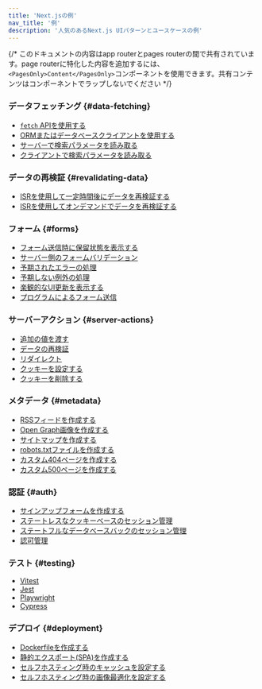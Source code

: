```yaml
---
title: 'Next.jsの例'
nav_title: '例'
description: '人気のあるNext.js UIパターンとユースケースの例'
---
```


{/* このドキュメントの内容はapp routerとpages routerの間で共有されています。page routerに特化した内容を追加するには、`<PagesOnly>Content</PagesOnly>`コンポーネントを使用できます。共有コンテンツはコンポーネントでラップしないでください */}

### データフェッチング {#data-fetching}

- [`fetch` APIを使用する](/docs/app/building-your-application/data-fetching/fetching#fetching-data-on-the-server-with-the-fetch-api)
- [ORMまたはデータベースクライアントを使用する](/docs/app/building-your-application/data-fetching/fetching#fetching-data-on-the-server-with-an-orm-or-database)
- [サーバーで検索パラメータを読み取る](/docs/app/api-reference/file-conventions/page)
- [クライアントで検索パラメータを読み取る](/docs/app/api-reference/functions/use-search-params)

### データの再検証 {#revalidating-data}

- [ISRを使用して一定時間後にデータを再検証する](/docs/app/building-your-application/data-fetching/incremental-static-regeneration#time-based-revalidation)
- [ISRを使用してオンデマンドでデータを再検証する](/docs/app/building-your-application/data-fetching/incremental-static-regeneration#on-demand-revalidation-with-revalidatepath)

### フォーム {#forms}

- [フォーム送信時に保留状態を表示する](/docs/app/building-your-application/data-fetching/server-actions-and-mutations#pending-states)
- [サーバー側のフォームバリデーション](/docs/app/building-your-application/data-fetching/server-actions-and-mutations#server-side-form-validation)
- [予期されたエラーの処理](/docs/app/building-your-application/routing/error-handling#handling-expected-errors-from-server-actions)
- [予期しない例外の処理](/docs/app/building-your-application/routing/error-handling#uncaught-exceptions)
- [楽観的なUI更新を表示する](/docs/app/building-your-application/data-fetching/server-actions-and-mutations#optimistic-updates)
- [プログラムによるフォーム送信](/docs/app/building-your-application/data-fetching/server-actions-and-mutations#programmatic-form-submission)

### サーバーアクション {#server-actions}

- [追加の値を渡す](/docs/app/building-your-application/data-fetching/server-actions-and-mutations#passing-additional-arguments)
- [データの再検証](/docs/app/building-your-application/data-fetching/server-actions-and-mutations#revalidating-data)
- [リダイレクト](/docs/app/building-your-application/data-fetching/server-actions-and-mutations#redirecting)
- [クッキーを設定する](/docs/app/api-reference/functions/cookies#setting-a-cookie)
- [クッキーを削除する](/docs/app/api-reference/functions/cookies#deleting-cookies)

### メタデータ {#metadata}

- [RSSフィードを作成する](/docs/app/building-your-application/routing/route-handlers#non-ui-responses)
- [Open Graph画像を作成する](/docs/app/api-reference/file-conventions/metadata/opengraph-image)
- [サイトマップを作成する](/docs/app/api-reference/file-conventions/metadata/sitemap)
- [robots.txtファイルを作成する](/docs/app/api-reference/file-conventions/metadata/robots)
- [カスタム404ページを作成する](/docs/app/api-reference/file-conventions/not-found)
- [カスタム500ページを作成する](/docs/app/api-reference/file-conventions/error)

### 認証 {#auth}

- [サインアップフォームを作成する](/docs/app/building-your-application/authentication#sign-up-and-login-functionality)
- [ステートレスなクッキーベースのセッション管理](/docs/app/building-your-application/authentication#stateless-sessions)
- [ステートフルなデータベースバックのセッション管理](/docs/app/building-your-application/authentication#database-sessions)
- [認可管理](/docs/app/building-your-application/authentication#authorization)

### テスト {#testing}

- [Vitest](/docs/app/building-your-application/testing/vitest)
- [Jest](/docs/app/building-your-application/testing/jest)
- [Playwright](/docs/app/building-your-application/testing/playwright)
- [Cypress](/docs/app/building-your-application/testing/cypress)

### デプロイ {#deployment}

- [Dockerfileを作成する](/docs/app/building-your-application/deploying#docker-image)
- [静的エクスポート(SPA)を作成する](/docs/app/building-your-application/deploying/static-exports)
- [セルフホスティング時のキャッシュを設定する](/docs/app/building-your-application/deploying#configuring-caching)
- [セルフホスティング時の画像最適化を設定する](/docs/app/building-your-application/deploying#image-optimization)
